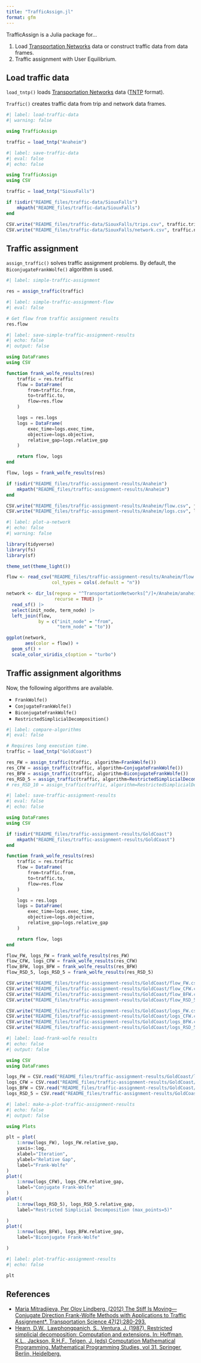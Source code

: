 ```yaml
---
title: "TrafficAssign.jl"
format: gfm
---
```


TrafficAssign is a Julia package for...

1. Load [Transportation Networks](https://github.com/bstabler/TransportationNetworks) data or construct traffic data from data frames.
1. Traffic assignment with User Equilibrium.

## Load traffic data

`load_tntp()` loads [Transportation Networks](https://github.com/bstabler/TransportationNetworks) data ([TNTP](https://www.bgu.ac.il/~bargera/tntp/) format).

`Traffic()` creates traffic data from trip and network data frames.

```julia
#| label: load-traffic-data
#| warning: false

using TrafficAssign

traffic = load_tntp("Anaheim")
```

```julia
#| label: save-traffic-data
#| eval: false
#| echo: false

using TrafficAssign
using CSV

traffic = load_tntp("SiouxFalls")

if !isdir("README_files/traffic-data/SiouxFalls")
    mkpath("README_files/traffic-data/SiouxFalls")
end

CSV.write("README_files/traffic-data/SiouxFalls/trips.csv", traffic.trips)
CSV.write("README_files/traffic-data/SiouxFalls/network.csv", traffic.network)
```

<!-- 
```julia
#| label: load-traffic-data-csv
#| echo: false
#| output: false

using CSV
using DataFrames

trips = CSV.read("README_files/traffic-data/SiouxFalls/trips.csv", DataFrame)
network = CSV.read("README_files/traffic-data/SiouxFalls/network.csv", DataFrame)
```

```julia
trips
network

Traffic(trips, network)
```
-->

## Traffic assignment

`assign_traffic()` solves traffic assignment problems.
By default, the `BiconjugateFrankWolfe()` algorithm is used.

```julia
#| label: simple-traffic-assignment

res = assign_traffic(traffic)
```

```julia
#| label: simple-traffic-assignment-flow
#| eval: false

# Get flow from traffic assignment results
res.flow
```

```julia
#| label: save-simple-traffic-assignment-results
#| echo: false
#| output: false

using DataFrames
using CSV

function frank_wolfe_results(res)
    traffic = res.traffic
    flow = DataFrame(
        from=traffic.from,
        to=traffic.to,
        flow=res.flow
    )

    logs = res.logs
    logs = DataFrame(
        exec_time=logs.exec_time,
        objective=logs.objective,
        relative_gap=logs.relative_gap
    )

    return flow, logs
end

flow, logs = frank_wolfe_results(res)

if !isdir("README_files/traffic-assignment-results/Anaheim")
    mkpath("README_files/traffic-assignment-results/Anaheim")
end

CSV.write("README_files/traffic-assignment-results/Anaheim/flow.csv", flow)
CSV.write("README_files/traffic-assignment-results/Anaheim/logs.csv", logs)
```

```r
#| label: plot-a-network
#| echo: false
#| warning: false

library(tidyverse)
library(fs)
library(sf)

theme_set(theme_light())

flow <- read_csv("README_files/traffic-assignment-results/Anaheim/flow.csv",
                 col_types = cols(.default = "n"))

network <- dir_ls(regexp = "^TransportationNetworks[^/]+/Anaheim/anaheim.geojson$", 
                  recurse = TRUE) |>
  read_sf() |>
  select(init_node, term_node) |>
  left_join(flow,
            by = c("init_node" = "from",
                   "term_node" = "to"))

ggplot(network,
       aes(color = flow)) +
  geom_sf() +
  scale_color_viridis_c(option = "turbo")
```

## Traffic assignment algorithms

Now, the following algorithms are available.

- `FrankWolfe()`
- `ConjugateFrankWolfe()`
- `BiconjugateFrankWolfe()`
- `RestrictedSimplicialDecomposition()`

```julia
#| label: compare-algorithms
#| eval: false

# Requires long execution time.
traffic = load_tntp("GoldCoast")

res_FW = assign_traffic(traffic, algorithm=FrankWolfe())
res_CFW = assign_traffic(traffic, algorithm=ConjugateFrankWolfe())
res_BFW = assign_traffic(traffic, algorithm=BiconjugateFrankWolfe())
res_RSD_5 = assign_traffic(traffic, algorithm=RestrictedSimplicialDecomposition(max_points=5))
# res_RSD_10 = assign_traffic(traffic, algorithm=RestrictedSimplicialDecomposition(max_points=10))
```

```julia
#| label: save-traffic-assignment-results
#| eval: false
#| echo: false

using DataFrames
using CSV

if !isdir("README_files/traffic-assignment-results/GoldCoast")
    mkpath("README_files/traffic-assignment-results/GoldCoast")
end

function frank_wolfe_results(res)
    traffic = res.traffic
    flow = DataFrame(
        from=traffic.from,
        to=traffic.to,
        flow=res.flow
    )

    logs = res.logs
    logs = DataFrame(
        exec_time=logs.exec_time,
        objective=logs.objective,
        relative_gap=logs.relative_gap
    )

    return flow, logs
end

flow_FW, logs_FW = frank_wolfe_results(res_FW)
flow_CFW, logs_CFW = frank_wolfe_results(res_CFW)
flow_BFW, logs_BFW = frank_wolfe_results(res_BFW)
flow_RSD_5, logs_RSD_5 = frank_wolfe_results(res_RSD_5)

CSV.write("README_files/traffic-assignment-results/GoldCoast/flow_FW.csv", flow_FW)
CSV.write("README_files/traffic-assignment-results/GoldCoast/flow_CFW.csv", flow_CFW)
CSV.write("README_files/traffic-assignment-results/GoldCoast/flow_BFW.csv", flow_BFW)
CSV.write("README_files/traffic-assignment-results/GoldCoast/flow_RSD_5.csv", flow_RSD_5)

CSV.write("README_files/traffic-assignment-results/GoldCoast/logs_FW.csv", logs_FW)
CSV.write("README_files/traffic-assignment-results/GoldCoast/logs_CFW.csv", logs_CFW)
CSV.write("README_files/traffic-assignment-results/GoldCoast/logs_BFW.csv", logs_BFW)
CSV.write("README_files/traffic-assignment-results/GoldCoast/logs_RSD_5.csv", logs_RSD_5)
```

```julia
#| label: load-frank-wolfe results
#| echo: false
#| output: false

using CSV
using DataFrames

logs_FW = CSV.read("README_files/traffic-assignment-results/GoldCoast/logs_FW.csv", DataFrame)
logs_CFW = CSV.read("README_files/traffic-assignment-results/GoldCoast/logs_CFW.csv", DataFrame)
logs_BFW = CSV.read("README_files/traffic-assignment-results/GoldCoast/logs_BFW.csv", DataFrame)
logs_RSD_5 = CSV.read("README_files/traffic-assignment-results/GoldCoast/logs_RSD_5.csv", DataFrame)
```

```julia
#| label: make-a-plot-traffic-assignment-results
#| echo: false
#| output: false

using Plots

plt = plot(
    1:nrow(logs_FW), logs_FW.relative_gap, 
    yaxis=:log,
    xlabel="Iteration",
    ylabel="Relative Gap",
    label="Frank-Wolfe"
)
plot!(
    1:nrow(logs_CFW), logs_CFW.relative_gap, 
    label="Conjugate Frank-Wolfe"
)
plot!(
    1:nrow(logs_RSD_5), logs_RSD_5.relative_gap, 
    label="Restricted Simplicial Decomposition (max_points=5)"

)
plot!(
    1:nrow(logs_BFW), logs_BFW.relative_gap, 
    label="Biconjugate Frank-Wolfe"

)
```

```julia
#| label: plot-traffic-assignment-results
#| echo: false

plt
```

## References

- [Maria Mitradjieva, Per Olov Lindberg, (2012) The Stiff Is Moving—Conjugate Direction Frank-Wolfe Methods with Applications to Traffic Assignment*. Transportation Science 47(2):280-293.](https://doi.org/10.1287/trsc.1120.0409)
- [Hearn, D.W., Lawphongpanich, S., Ventura, J. (1987). Restricted simplicial decomposition: Computation and extensions. In: Hoffman, K.L., Jackson, R.H.F., Telgen, J. (eds) Computation Mathematical Programming. Mathematical Programming Studies, vol 31. Springer, Berlin, Heidelberg.](https://doi.org/10.1007/BFb0121181)
